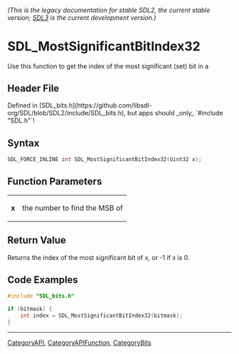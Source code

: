 ====== (This is the legacy documentation for stable SDL2, the current stable version; [https://wiki.libsdl.org/SDL3/ SDL3] is the current development version.) ======
= SDL_MostSignificantBitIndex32 =

Use this function to get the index of the most significant (set) bit in a

== Header File ==

Defined in [SDL_bits.h](https://github.com/libsdl-org/SDL/blob/SDL2/include/SDL_bits.h), but apps should _only_ `#include "SDL.h"`!

== Syntax ==

<syntaxhighlight lang='c'>
SDL_FORCE_INLINE int SDL_MostSignificantBitIndex32(Uint32 x);</syntaxhighlight>

== Function Parameters ==

{|
|'''x'''
|the number to find the MSB of
|}

== Return Value ==

Returns the index of the most significant bit of x, or -1 if x is 0.

== Code Examples ==

<syntaxhighlight lang='c++'>
#include "SDL_bits.h"

if (bitmask) {
    int index = SDL_MostSignificantBitIndex32(bitmask);
}
</syntaxhighlight>

----
[[CategoryAPI]], [[CategoryAPIFunction]], [[CategoryBits]]
<!-- #See the Style Guide for instructions on editing the footer. -->


